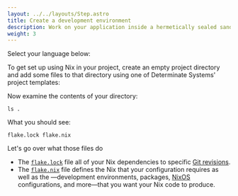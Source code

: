 ```yaml
---
layout: ../../layouts/Step.astro
title: Create a development environment
description: Work on your application inside a hermetically sealed sandbox
weight: 3
---
```



Select your language below:

<Languages client:only />

To get set up using Nix in your <Language client:only /> project, create an empty project directory and add some
files to that directory using one of Determinate Systems' project templates:

<Shell client:only />

Now examine the contents of your directory:

```shell
ls .
```

What you should see:

```shell
flake.lock flake.nix
```

Let's go over what those files do

- The [`flake.lock`][flake.lock] file <Snippet id="pinning" show="pins" client:only /> all of your Nix
  dependencies to specific [Git revisions][rev].
- The [`flake.nix`][flake.nix] file defines the Nix <Snippet show="flake inputs" id="flake-inputs" client:only />
  that your configuration requires as well as the <Snippet show="flake outputs" id="flake-outputs" client:only />&mdash;development
  environments, packages, [NixOS] configurations, and more&mdash;that you want your Nix code to produce.

[flake.lock]: TODO
[flake.nix]: TODO
[inputs]: TODO
[nixos]: TODO
[outputs]: TODO
[rev]: TODO
